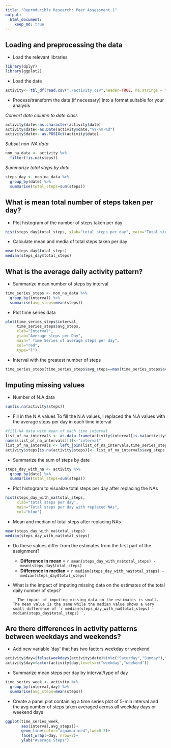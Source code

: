 ```yaml
---
title: "Reproducible Research: Peer Assessment 1"
output: 
  html_document:
    keep_md: true
---
```



## Loading and preprocessing the data
* Load the relevant libraries
```r
library(dplyr)
library(ggplot2)
```
* Load the data
```r
activity<- tbl_df(read.csv("./activity.csv",header=TRUE, na.strings = "NA"))
```
* Process/transform the data (if necessary) into a format suitable for your analysis

_Convert date column to date class_
```r
activity$date<-as.character(activity$date)
activity$date<-as.Date(activity$date,"%Y-%m-%d")
activity$date<- as.POSIXct(activity$date)
```
_Subset non-NA data_
```r
non_na_data <- activity %>%
  filter(!is.na(steps))
```
_Summarize total steps by date_
```r
steps_day <- non_na_data %>%
  group_by(date) %>%
  summarise(total_steps=sum(steps))
```


## What is mean total number of steps taken per day?

* Plot histogram of the number of steps taken per day
```r
hist(steps_day$total_steps, xlab="total steps per day", main="Total steps per day",col="blue")
```


* Calculate mean and media of total steps taken per day
```r
mean(steps_day$total_steps)
median(steps_day$total_steps)
```

## What is the average daily activity pattern?
* Summarize mean number of steps by interval 
```r
time_series_steps <- non_na_data %>%
  group_by(interval) %>%
  summarise(avg_steps=mean(steps))
```
* Plot time series data
```r
plot(time_series_steps$interval,
     time_series_steps$avg_steps,
     xlab="Interval",
     ylab="Average steps per Day",
     main=" Time Series of average steps per day",
     col="red",
     type="l")
```


* Interval with the greatest number of steps
```r
time_series_steps[time_series_steps$avg_steps==max(time_series_steps$avg_steps),]$interval
```


## Imputing missing values
* Number of N.A data
```r
sum(is.na(activity$steps))
```
* Fill in the N.A values
To fill the N.A values, I replaced the N.A values with the average steps per day in each time interval
```r
#fill NA data with mean of each time interval
list_of_na_intervals <- as.data.frame(activity$interval[is.na(activity$steps)])
names(list_of_na_intervals)[1]<-"interval"
list_of_na_intervals <- left_join(list_of_na_intervals,time_series_steps,by="interval")
activity$steps[is.na(activity$steps)]<- list_of_na_intervals$avg_steps
```
* Summarize the sum of steps by date
```r
steps_day_with_na <- activity %>%
  group_by(date) %>%
  summarise(total_steps=sum(steps))
```
* Plot histogram to visualize total steps per day after replacing the NAs
```r
hist(steps_day_with_na$total_steps,
     xlab="total steps per day",
     main="Total steps per day with replaced NAs",
     col="blue")
```


* Mean and median of total steps after replacing NAs
```r
mean(steps_day_with_na$total_steps)
median(steps_day_with_na$total_steps)
```
* Do these values differ from the estimates from the first part of the assignment?
    * **Difference in mean** = `r mean(steps_day_with_na$total_steps) - mean(steps_day$total_steps) `
    * **Difference in median** = `r median(steps_day_with_na$total_steps) - median(steps_day$total_steps) `

* What is the impact of imputing missing data on the estimates of the total daily number of steps?

        The impact of imputing missing data on the estimates is small. The mean value is the same while the median value shows a very small difference of `r median(steps_day_with_na$total_steps) - median(steps_day$total_steps) `.

## Are there differences in activity patterns between weekdays and weekends?
* Add new variable 'day' that has two factors weekday or weekend
```r
activity$day=ifelse(weekdays(activity$date)%in%c("Saturday","Sunday"),"weekend","weekday")
activity$day=factor(activity$day,levels=c("weekday","weekend"))
```
* Summarize mean steps per day by interval/type of day
```r
time_series_week <- activity %>%
  group_by(interval,day) %>%
  summarise(avg_steps=mean(steps))
```
* Create a panel plot containing a time series plot of 5-min interval and the avg number of steps taken averaged across all weekday days or weekend days 
```r
ggplot(time_series_week,
       aes(interval,avg_steps))+
       geom_line(color="aquamarine4",lwd=0.5)+
       facet_wrap(~day, nrow=2)+
       ylab("Average Steps")
```
